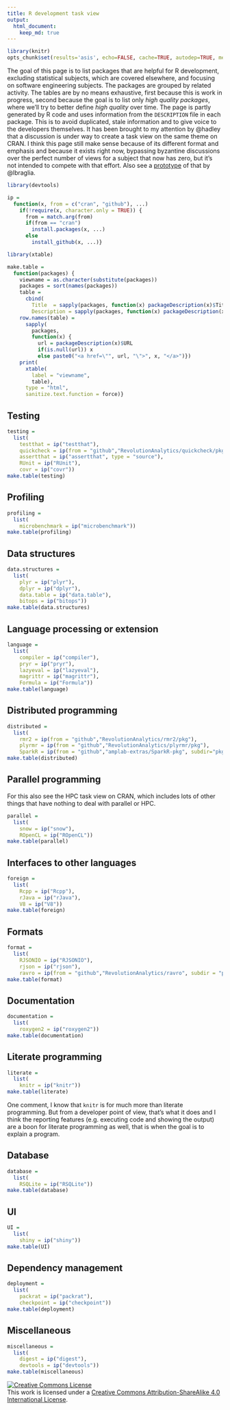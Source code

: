 ```yaml
---
title: R development task view
output: 
  html_document:
    keep_md: true
---
```


```r
library(knitr)
opts_chunk$set(results='asis', echo=FALSE, cache=TRUE, autodep=TRUE, message=FALSE, error=FALSE)
```


The goal of this page is to list packages that are helpful for R development, excluding statistical subjects, which are covered elsewhere, and focusing on software engineering subjects. The packages are grouped by related activity. The tables are by no means exhaustive, first because this is work in progress, second because the goal is to list only *high quality packages*, where we'll try to better define *high quality* over time.  The page is partly generated by R code and uses information from the `DESCRIPTION` file in each package. This is to avoid duplicated, stale information and to give voice to the developers themselves. It has been brought to my attention by @hadley that a discussion is under way to create a task view on the same theme on CRAN. I think this page still make sense because of its different format and emphasis and because it exists right now, bypassing byzantine discussions over the perfect number of views for a subject that now has zero, but it's not intended to compete with that effort. Also see a [prototype](https://github.com/lbraglia/PackageDevelopmentTaskView) of that by @lbraglia. 


```r
library(devtools)

ip = 
  function(x, from = c("cran", "github"), ...)
    if(!require(x, character.only = TRUE)) {
      from = match.arg(from)
      if(from == "cran")
        install.packages(x, ...)
      else 
        install_github(x, ...)}

library(xtable)

make.table = 
  function(packages) {
    viewname = as.character(substitute(packages))
    packages = sort(names(packages))
    table = 
      cbind(
        Title  = sapply(packages, function(x) packageDescription(x)$Title),
        Description = sapply(packages, function(x) packageDescription(x)$Description))
    row.names(table) = 
      sapply(
        packages, 
        function(x) {
          url = packageDescription(x)$URL
          if(is.null(url)) x
          else paste0("<a href=\"", url, "\">", x, "</a>")})
    print(
      xtable(
        label = "viewname",
        table),
      type = "html",
      sanitize.text.function = force)}
```

## Testing
```r
testing = 
  list(
    testthat = ip("testthat"),
    quickcheck = ip(from = "github","RevolutionAnalytics/quickcheck/pkg"), 
    assertthat = ip("assertthat", type = "source"),
    RUnit = ip("RUnit"),
    covr = ip("covr"))
make.table(testing)
```

## Profiling
```r
profiling = 
  list(
    microbenchmark = ip("microbenchmark"))
make.table(profiling)
```


## Data structures
```r
data.structures = 
  list(
    plyr = ip("plyr"),
    dplyr = ip("dplyr"), 
    data.table = ip("data.table"),
    bitops = ip("bitops"))
make.table(data.structures)
```

## Language processing or extension

```r
language =
  list(
    compiler = ip("compiler"),
    pryr = ip("pryr"),
    lazyeval = ip("lazyeval"),
    magrittr = ip("magrittr"),
    Formula = ip("Formula"))
make.table(language)
```

## Distributed programming

```r
distributed =
  list(
    rmr2 = ip(from = "github","RevolutionAnalytics/rmr2/pkg"), 
    plyrmr = ip(from = "github","RevolutionAnalytics/plyrmr/pkg"), 
    SparkR = ip(from = "github","amplab-extras/SparkR-pkg", subdir="pkg"))
make.table(distributed)
```

## Parallel programming

For this also see the HPC task view on CRAN, which includes lots of other things that have nothing to deal with parallel or HPC.
```r
parallel = 
  list(
    snow = ip("snow"), 
    ROpenCL = ip("ROpenCL"))
make.table(parallel)
```

## Interfaces to other languages

```r
foreign = 
  list(
    Rcpp = ip("Rcpp"), 
    rJava = ip("rJava"), 
    V8 = ip("V8"))
make.table(foreign)
```
## Formats

```r
format = 
  list(
    RJSONIO = ip("RJSONIO"),
    rjson = ip("rjson"),
    ravro = ip(from = "github","RevolutionAnalytics/ravro", subdir = "pkg/ravro"))
make.table(format)
```

## Documentation

```r
documentation = 
  list(
    roxygen2 = ip("roxygen2"))
make.table(documentation)
```
## Literate programming

```r
literate =
  list(
    knitr = ip("knitr"))
make.table(literate)
```

One comment, I know that `knitr` is for much more than literate programming. But from a developer point of view, that's what it does and I think the reporting features (e.g. executing code and showing the output) are a boon for literate programming as well, that is when the goal is to explain a program. 

## Database

```r
database = 
  list(
    RSQLite = ip("RSQLite"))
make.table(database)
```

## UI

```r
UI = 
  list(
    shiny = ip("shiny"))
make.table(UI)
```

## Dependency management

```r
deployment = 
  list(
    packrat = ip("packrat"), 
    checkpoint = ip("checkpoint"))
make.table(deployment)
```

## Miscellaneous

```r
miscellaneous = 
  list(
    digest = ip("digest"), 
    devtools = ip("devtools"))
make.table(miscellaneous)
```


<a rel="license" href="http://creativecommons.org/licenses/by-sa/4.0/"><img alt="Creative Commons License" style="border-width:0" src="https://i.creativecommons.org/l/by-sa/4.0/80x15.png" /></a><br />This work is licensed under a <a rel="license" href="http://creativecommons.org/licenses/by-sa/4.0/">Creative Commons Attribution-ShareAlike 4.0 International License</a>.

